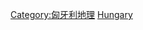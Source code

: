 {{Commonscat|International borders of Hungary}}

[[Category:匈牙利地理|Category:匈牙利地理]]
[[Category:各國邊界|Hungary]]